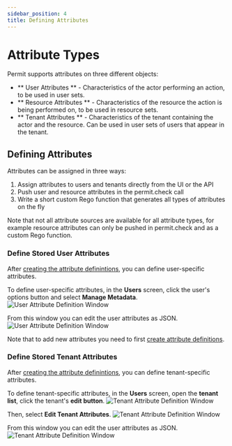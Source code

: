 ```yaml
---
sidebar_position: 4
title: Defining Attributes
---
```


# Attribute Types

Permit supports attributes on three different objects:
- ** User Attributes ** - Characteristics of the actor performing an action, to be used in user sets.
- ** Resource Attributes ** - Characteristics of the resource the action is being performed on, to be used in resource sets.
- ** Tenant Attributes ** - Characteristics of the tenant containing the actor and the resource. Can be used in user sets of users that appear in the tenant.

## Defining Attributes

Attributes can be assigned in three ways:
1. Assign attributes to users and tenants directly from the UI or the API
2. Push user and resource attributes in the permit.check call
3. Write a short custom Rego function that generates all types of attributes on the fly

Note that not all attribute sources are available for all attribute types, for example resource attributes can only be pushed in permit.check and as a custom Rego function.

### Define Stored User Attributes
After [creating the attribute definintions](/features/policy-editor/abac/building-abac-policy#create-user-attributes), you can define user-specific attributes.

To define user-specific attributes, in the **Users** screen, click the user's options button and select **Manage Metadata**.
![User Attribute Definition Window](/img/abac/user-attributes-json-1.png)

From this window you can edit the user attributes as JSON.
![User Attribute Definition Window](/img/abac/user-attributes-json-2.png)

Note that to add new attributes you need to first [create attribute definitions](/features/policy-editor/abac/building-abac-policy#create-user-attributes).

### Define Stored Tenant Attributes
After [creating the attribute definintions](/features/policy-editor/abac/building-abac-policy#create-tenant-attributes), you can define tenant-specific attributes.

To define tenant-specific attributes, in the **Users** screen, open the **tenant list**, click the tenant's **edit button**.
![Tenant Attribute Definition Window](/img/abac/tenant-attributes-json-1.png)

Then, select **Edit Tenant Attributes**.
![Tenant Attribute Definition Window](/img/abac/tenant-attributes-json-2.png)

From this window you can edit the user attributes as JSON.
![Tenant Attribute Definition Window](/img/abac/tenant-attributes-json-3.png)
